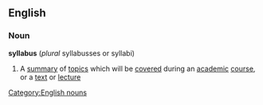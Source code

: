 ==English==
===Noun===
'''syllabus'''  (''plural'' syllabusses or syllabi)
#A [[summary]] of [[topics]] which will be [[covered]] during an [[academic]] [[course]], or a [[text]] or [[lecture]]
[[Category:English nouns]]